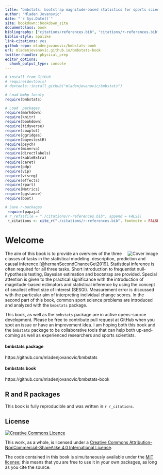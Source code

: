```yaml
--- 
title: "bmbstats: bootstrap magnitude-based statistics for sports scientists"
author: "Mladen Jovanovic"
date: "`r Sys.Date()`"
site: bookdown::bookdown_site
documentclass: book
bibliography: ["citations/references.bib", "citations/r-references.bib"]
biblio-style: apalike
link-citations: yes
github-repo: mladenjovanovic/bmbstats-book
url: mladenjovanovic.github.io/bmbstats-book
twitter-handle: physical_prep
editor_options: 
  chunk_output_type: console
---
```

```r
# install from GitHub
# require(devtools)
# devtools::install_github("mladenjovanovic/bmbstats")

# Load bmbp localy
require(bmbstats)

# Load  packages
require(markdown)
require(knitr)
require(bookdown)
require(tidyverse)
require(cowplot)
require(ggridges)
require(bayestestR)
require(psych)
require(minerva)
require(directlabels)
require(kableExtra)
require(caret)
require(pdp)
require(vip)
require(visreg)
require(effects)
require(rpart)
require(Metrics)
require(ggstance)
require(boot)

# Save r-packages
 require(papaja)
# r_refs(file = "./citations/r-references.bib", append = FALSE)
 r_citations <- cite_r("./citations/r-references.bib", footnote = FALSE, pkgs = c("papaja"))
```

# Welcome {-}

<img src="figures/bmbstats-book-mockup-small.jpg" align="right" alt="Cover image" /></a>

The aim of this book is to provide an overview of the three classes of tasks in the statistical modeling: description, prediction and causal inference [@hernanSecondChanceGet2019]. Statistical inference is often required for all three tasks. Short introduction to frequentist null-hypothesis testing, Bayesian estimation and bootstrap are provided. Special attention is given to the practical significance with the introduction of magnitude-based estimators and statistical inference by using the concept of smallest effect size of interest (SESOI). Measurement error is discussed with the particular aim of interpreting individual change scores. In the second part of this book, common sport science problems are introduced and analyzed with the `bmbstats` package.

This book, as well as the `bmbstats` package are in active opens-source development. Please be free to contribute pull request at GitHub when you spot an issue or have an improvement idea. I am hoping both this book and the `bmbstats` package to be collaborative tools that can help both up-and-coming as well as experienced researchers and sports scientists. 

#### bmbstats package {-}

https://github.com/mladenjovanovic/bmbstats

#### bmbstats book {-}

https://github.com/mladenjovanovic/bmbstats-book

## R and R packages {-}

This book is fully reproducible and was written in `r r_citations`.

## License {-}

<a rel="license" href="http://creativecommons.org/licenses/by-nc-sa/4.0/"><img alt="Creative Commons Licence" style="border-width:0" src="https://i.creativecommons.org/l/by-nc-sa/4.0/88x31.png" /></a>

This work, as a whole, is licensed under a <a rel="license" href="http://creativecommons.org/licenses/by-nc-sa/4.0/">Creative Commons Attribution-NonCommercial-ShareAlike 4.0 International License</a>.

The code contained in this book is simultaneously available under the [MIT license](https://opensource.org/licenses/MIT); this means that you are free to use it in your own packages, as long as you cite the source.
